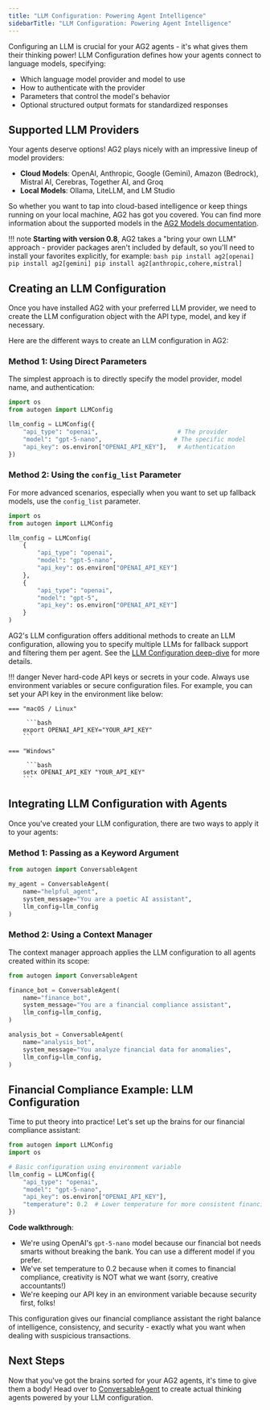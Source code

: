 ```yaml
---
title: "LLM Configuration: Powering Agent Intelligence"
sidebarTitle: "LLM Configuration: Powering Agent Intelligence"
---
```


Configuring an LLM is crucial for your AG2 agents - it's what gives them their thinking power! LLM Configuration defines how your agents connect to language models, specifying:

- Which language model provider and model to use
- How to authenticate with the provider
- Parameters that control the model's behavior
- Optional structured output formats for standardized responses

## Supported LLM Providers

Your agents deserve options! AG2 plays nicely with an impressive lineup of model providers:

- **Cloud Models**: OpenAI, Anthropic, Google (Gemini), Amazon (Bedrock), Mistral AI, Cerebras, Together AI, and Groq
- **Local Models**: Ollama, LiteLLM, and LM Studio

So whether you want to tap into cloud-based intelligence or keep things running on your local machine, AG2 has got you covered. You can find more information about the supported models in the [AG2 Models documentation](/docs/user-guide/models/amazon-bedrock).

!!! note
    **Starting with version 0.8**, AG2 takes a "bring your own LLM" approach - provider packages aren't included by default, so you'll need to install your favorites explicitly, for example:
    ```bash
    pip install ag2[openai]
    pip install ag2[gemini]
    pip install ag2[anthropic,cohere,mistral]
    ```

## Creating an LLM Configuration

Once you have installed AG2 with your preferred LLM provider, we need to create the LLM configuration object with the API type, model, and key if necessary.

Here are the different ways to create an LLM configuration in AG2:

### Method 1: Using Direct Parameters

The simplest approach is to directly specify the model provider, model name, and authentication:

```python hl_lines="4-8"
import os
from autogen import LLMConfig

llm_config = LLMConfig({
    "api_type": "openai",                      # The provider
    "model": "gpt-5-nano",                    # The specific model
    "api_key": os.environ["OPENAI_API_KEY"],   # Authentication
})
```

### Method 2: Using the `config_list` Parameter

For more advanced scenarios, especially when you want to set up fallback models, use the `config_list` parameter.

```python hl_lines="4-17"
import os
from autogen import LLMConfig

llm_config = LLMConfig(
    {
        "api_type": "openai",
        "model": "gpt-5-nano",
        "api_key": os.environ["OPENAI_API_KEY"]
    },
    {
        "api_type": "openai",
        "model": "gpt-5",
        "api_key": os.environ["OPENAI_API_KEY"]
    }
)
```

AG2's LLM configuration offers additional methods to create an LLM configuration, allowing you to specify multiple LLMs for fallback support and filtering them per agent. See the [LLM Configuration deep-dive](/docs/user-guide/advanced-concepts/llm-configuration-deep-dive) for more details.



!!! danger
    Never hard-code API keys or secrets in your code. Always use environment variables or secure configuration files. For example, you can set your API key in the environment like below:

    === "macOS / Linux"

         ```bash
        export OPENAI_API_KEY="YOUR_API_KEY"
        ```

    === "Windows"

         ```bash
        setx OPENAI_API_KEY "YOUR_API_KEY"
        ```

## Integrating LLM Configuration with Agents

Once you've created your LLM configuration, there are two ways to apply it to your agents:

### Method 1: Passing as a Keyword Argument

```python hl_lines="6"
from autogen import ConversableAgent

my_agent = ConversableAgent(
    name="helpful_agent",
    system_message="You are a poetic AI assistant",
    llm_config=llm_config
)
```

### Method 2: Using a Context Manager

The context manager approach applies the LLM configuration to all agents created within its scope:

```python hl_lines="3-12"
from autogen import ConversableAgent

finance_bot = ConversableAgent(
    name="finance_bot",
    system_message="You are a financial compliance assistant",
    llm_config=llm_config,
)

analysis_bot = ConversableAgent(
    name="analysis_bot",
    system_message="You analyze financial data for anomalies",
    llm_config=llm_config,
)
```

## Financial Compliance Example: LLM Configuration

Time to put theory into practice! Let's set up the brains for our financial compliance assistant:

```python
from autogen import LLMConfig
import os

# Basic configuration using environment variable
llm_config = LLMConfig({
    "api_type": "openai",
    "model": "gpt-5-nano",
    "api_key": os.environ["OPENAI_API_KEY"],
    "temperature": 0.2  # Lower temperature for more consistent financial analysis
})
```

**Code walkthrough**:

- We're using OpenAI's `gpt-5-nano` model because our financial bot needs smarts without breaking the bank. You can use a different model if you prefer.
- We've set temperature to 0.2 because when it comes to financial compliance, creativity is NOT what we want (sorry, creative accountants!)
- We're keeping our API key in an environment variable because security first, folks!

This configuration gives our financial compliance assistant the right balance of intelligence, consistency, and security - exactly what you want when dealing with suspicious transactions.

## Next Steps

Now that you've got the brains sorted for your AG2 agents, it's time to give them a body! Head over to [ConversableAgent](/docs/user-guide/basic-concepts/conversable-agent) to create actual thinking agents powered by your LLM configuration.
